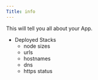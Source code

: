 ```yaml
---
Title: info
---
```


This will tell you all about your App.

* Deployed Stacks
  * node sizes
  * urls
  * hostnames 
  * dns
  * https status
